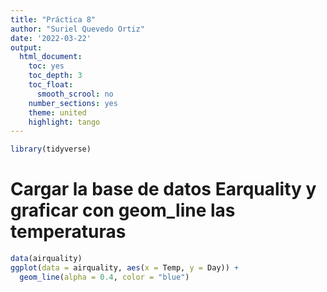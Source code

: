 ```yaml
---
title: "Práctica 8"
author: "Suriel Quevedo Ortiz"
date: '2022-03-22'
output:
  html_document:
    toc: yes
    toc_depth: 3
    toc_float:
      smooth_scrool: no
    number_sections: yes
    theme: united
    highlight: tango
---
```


```r
library(tidyverse)
```

# Cargar la base de datos Earquality y graficar con geom_line las temperaturas

```r
data(airquality)
ggplot(data = airquality, aes(x = Temp, y = Day)) + 
  geom_line(alpha = 0.4, color = "blue")
```